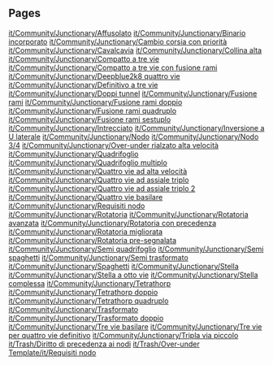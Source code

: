 
== Pages ==
[[it/Community/Junctionary/Affusolato]]
[[it/Community/Junctionary/Binario incorporato]]
[[it/Community/Junctionary/Cambio corsia con priorità]]
[[it/Community/Junctionary/Cavalcavia]]
[[it/Community/Junctionary/Collina alta]]
[[it/Community/Junctionary/Compatto a tre vie]]
[[it/Community/Junctionary/Compatto a tre vie con fusione rami]]
[[it/Community/Junctionary/Deepblue2k8 quattro vie]]
[[it/Community/Junctionary/Definitivo a tre vie]]
[[it/Community/Junctionary/Doppi tunnel]]
[[it/Community/Junctionary/Fusione rami]]
[[it/Community/Junctionary/Fusione rami doppio]]
[[it/Community/Junctionary/Fusione rami quadruplo]]
[[it/Community/Junctionary/Fusione rami sestuplo]]
[[it/Community/Junctionary/Intrecciato]]
[[it/Community/Junctionary/Inversione a U laterale]]
[[it/Community/Junctionary/Nodo]]
[[it/Community/Junctionary/Nodo 3/4]]
[[it/Community/Junctionary/Over-under rialzato alta velocità]]
[[it/Community/Junctionary/Quadrifoglio]]
[[it/Community/Junctionary/Quadrifoglio multiplo]]
[[it/Community/Junctionary/Quattro vie ad alta velocità]]
[[it/Community/Junctionary/Quattro vie ad assiale triplo]]
[[it/Community/Junctionary/Quattro vie ad assiale triplo 2]]
[[it/Community/Junctionary/Quattro vie basilare]]
[[it/Community/Junctionary/Requisiti nodo]]
[[it/Community/Junctionary/Rotatoria]]
[[it/Community/Junctionary/Rotatoria avanzata]]
[[it/Community/Junctionary/Rotatoria con precedenza]]
[[it/Community/Junctionary/Rotatoria migliorata]]
[[it/Community/Junctionary/Rotatoria pre-segnalata]]
[[it/Community/Junctionary/Semi quadrifoglio]]
[[it/Community/Junctionary/Semi spaghetti]]
[[it/Community/Junctionary/Semi trasformato]]
[[it/Community/Junctionary/Spaghetti]]
[[it/Community/Junctionary/Stella]]
[[it/Community/Junctionary/Stella a otto vie]]
[[it/Community/Junctionary/Stella complessa]]
[[it/Community/Junctionary/Tetrathorp]]
[[it/Community/Junctionary/Tetrathorp doppio]]
[[it/Community/Junctionary/Tetrathorp quadruplo]]
[[it/Community/Junctionary/Trasformato]]
[[it/Community/Junctionary/Trasformato doppio]]
[[it/Community/Junctionary/Tre vie basilare]]
[[it/Community/Junctionary/Tre vie per quattro vie definitivo]]
[[it/Community/Junctionary/Tripla via piccolo]]
[[it/Trash/Diritto di precedenza ai nodi]]
[[it/Trash/Over-under]]
[[Template/it/Requisiti nodo]]
